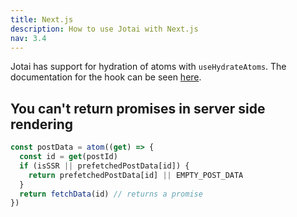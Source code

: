 ```yaml
---
title: Next.js
description: How to use Jotai with Next.js
nav: 3.4
---
```


Jotai has support for hydration of atoms with `useHydrateAtoms`. The documentation for the hook can be seen [here](/jotai/api/utils#use-hydrate-atoms).

## You can't return promises in server side rendering

```js
const postData = atom((get) => {
  const id = get(postId)
  if (isSSR || prefetchedPostData[id]) {
    return prefetchedPostData[id] || EMPTY_POST_DATA
  }
  return fetchData(id) // returns a promise
})
```

